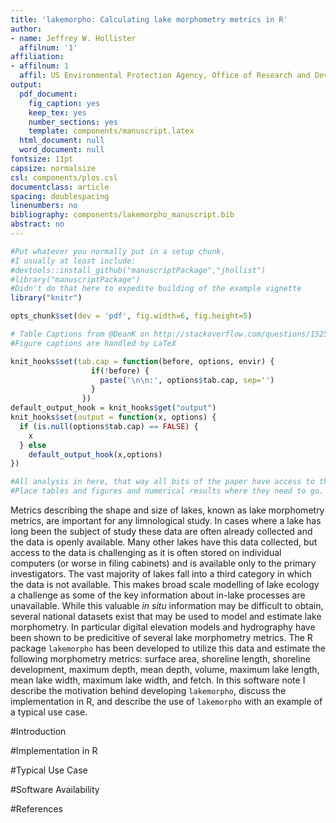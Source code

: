 ```yaml
---
title: 'lakemorpho: Calculating lake morphometry metrics in R'
author:  
- name: Jeffrey W. Hollister
  affilnum: '1'
affiliation:
- affilnum: 1
  affil: US Environmental Protection Agency, Office of Research and Development, National Health and Environmental Effects Research Laboratory, Atlantic Ecology Division, 27 Tarzwell Drive  Narragansett, RI, 02882, USA
output:
  pdf_document:
    fig_caption: yes
    keep_tex: yes
    number_sections: yes
    template: components/manuscript.latex
  html_document: null
  word_document: null
fontsize: 11pt
capsize: normalsize
csl: components/plos.csl
documentclass: article
spacing: doublespacing
linenumbers: no
bibliography: components/lakemorpho_manuscript.bib
abstract: no
---
```

<!--
%\VignetteEngine{knitr::rmarkdown}
%\VignetteIndexEntry{lakemorpho: Calculating lake morphometry metrics in R}
-->

```r
#Put whatever you normally put in a setup chunk.
#I usually at least include:
#devtools::install_github("manuscriptPackage","jhollist")
#library("manuscriptPackage")
#Didn't do that here to expedite building of the example vignette
library("knitr")

opts_chunk$set(dev = 'pdf', fig.width=6, fig.height=5)

# Table Captions from @DeanK on http://stackoverflow.com/questions/15258233/using-table-caption-on-r-markdown-file-using-knitr-to-use-in-pandoc-to-convert-t
#Figure captions are handled by LaTeX

knit_hooks$set(tab.cap = function(before, options, envir) {
                  if(!before) { 
                    paste('\n\n:', options$tab.cap, sep='') 
                  }
                })
default_output_hook = knit_hooks$get("output")
knit_hooks$set(output = function(x, options) {
  if (is.null(options$tab.cap) == FALSE) {
    x
  } else
    default_output_hook(x,options)
})
```

```r
#All analysis in here, that way all bits of the paper have access to the final objects
#Place tables and figures and numerical results where they need to go.
```

<!-- Abstract is being wrapped in latex here so that all analysis can be run in the chunk above and the results reproducibly referenced in the abstract. -->

\singlespace

\vspace{2mm}\hrule

Metrics describing the shape and size of lakes, known as lake morphometry metrics, are important for any limnological study.  In cases where a lake has long been the subject of study these data are often already collected and the data is openly available.  Many other lakes have this data collected, but access to the data is challenging as it is often stored on individual computers (or worse in filing cabinets) and is available only to the primary investigators.  The vast majority of lakes fall into a third category in which the data is not available.  This makes broad scale modelling of lake ecology a challenge as some of the key information about in-lake processes are unavailable.  While this valuable *in situ* information may be difficult to obtain, several national datasets exist that may be used to model and estimate lake morphometry.  In particular digital elevation models and hydrography have been shown to be predicitive of several lake morphometry metrics.  The R package `lakemorpho` has been developed to utilize this data and estimate the following morphometry metrics: surface area, shoreline length, shoreline development, maximum depth, mean depth, volume, maximum lake length, mean lake width, maximum lake width, and fetch. In this software note I describe the motivation behind developing `lakemorpho`, discuss the implementation in R, and describe the use of `lakemorpho` with an example of a typical use case.    

\vspace{3mm}\hrule
\doublespace

#Introduction

#Implementation in R

#Typical Use Case

#Software Availability

#References